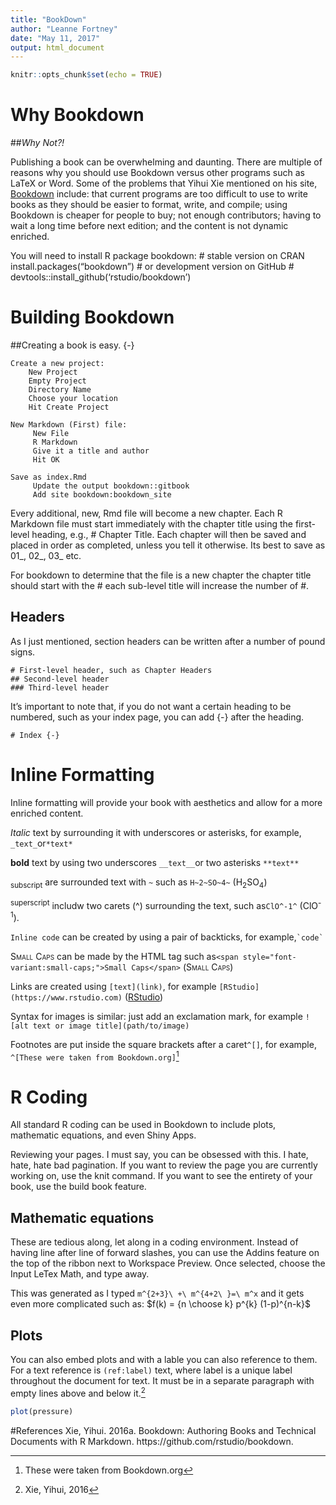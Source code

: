 ```yaml
---
title: "BookDown"
author: "Leanne Fortney"
date: "May 11, 2017"
output: html_document
---
```


```r
knitr::opts_chunk$set(echo = TRUE)
```

# Why Bookdown
##*Why Not?!*

Publishing a book can be overwhelming and daunting. There are multiple of reasons why you should use Bookdown versus other programs such as LaTeX or Word. Some of the problems that Yihui Xie mentioned on his site, [Bookdown](https://bookdown.org/yihui/bookdown) include: that current programs are too difficult to use to write books as they should be easier to format, write, and compile; using Bookdown is cheaper for people to buy; not enough contributors; having to wait a long time before next edition; and the content is not dynamic enriched.

You will need to install R package bookdown:
# stable version on CRAN
install.packages("bookdown")
# or development version on GitHub
# devtools::install_github('rstudio/bookdown')

# Building Bookdown

##Creating a book is easy. {-}

```
Create a new project: 
    New Project 
    Empty Project 
    Directory Name 
    Choose your location 
    Hit Create Project 
    
New Markdown (First) file:
     New File
     R Markdown
     Give it a title and author  
     Hit OK
     
Save as index.Rmd
     Update the output bookdown::gitbook 
     Add site bookdown:bookdown_site
```
  
Every additional, new, Rmd file will become a new chapter. Each R Markdown file must start immediately with the chapter title using the first-level heading, e.g., # Chapter Title. Each chapter will then be saved and placed in order as completed, unless you tell it 
otherwise. Its best to save as 01_, 02_, 03_ etc. 

For bookdown to determine that the file is a new chapter the chapter title should start with the # each sub-level title will increase the number of #.

## Headers

As I just mentioned, section headers can be written after a number of pound signs.

```
# First-level header, such as Chapter Headers
## Second-level header
### Third-level header
```
It's important to note that, if you do not want a certain heading to be numbered, such as your index page, you can add {-} after the heading.
```
# Index {-}
```
# Inline Formatting

Inline formatting will provide your book with aesthetics and allow for a more enriched content. 

*Italic* text by surrounding it with underscores or asterisks, for example, ``_text_``or``*text*``


__bold__ text by using two underscores ``__text__``or two asterisks ``**text**`` 


~subscript~ are surrounded text with ``~`` such as ``H~2~SO~4~`` (H~2~SO~4~)


^superscript^ includw two carets (^) surrounding the text, such as``ClO^-1^`` (ClO^-1^).


`Inline code` can be created by using a pair of backticks, for example,`` `code` ``


<span style="font-variant:small-caps;">Small Caps</span> can be made by the HTML tag such as``<span style="font-variant:small-caps;">Small Caps</span>`` (<span style="font-variant:small-caps;">Small Caps</span>) 


Links are created using ``[text](link)``, for example ``[RStudio](https://www.rstudio.com)`` ([RStudio](https://www.rstudio.com))

Syntax for images is similar: just add an exclamation mark, for example ``![alt text or image title](path/to/image)`` 

Footnotes are put inside the square brackets after a caret`` ^[] ``, for example, ``^[These were taken from Bookdown.org]``^[These were taken from Bookdown.org]

# R Coding

All standard R coding can be used in Bookdown to include plots, mathematic equations, and even Shiny Apps.

Reviewing your pages. I must say, you can be obsessed with this. I hate, hate, hate bad pagination. If you want to review the page you are currently working on, use the knit command. If you want to see the entirety of your book, use the build book feature. 

## Mathematic equations

These are tedious along, let along in a coding environment. Instead of having line after line of forward slashes, you can use the Addins feature on the top of the ribbon next to Workspace Preview. Once selected, choose the Input LeTex Math, and type away.

This was generated as I typed ``m^{2+3}\ +\ m^{4+2\ }=\ m^x``
and it gets even more complicated such as:
$f(k) = {n \choose k} p^{k} (1-p)^{n-k}$

## Plots

You can also embed plots and with a lable you can also reference to them. For a text reference is ``(ref:label)`` text, where label is a unique label throughout the document for text. It must be in a separate paragraph with empty lines above and below it.^[Xie, Yihui, 2016] 

```r
plot(pressure)
```
#References
Xie, Yihui. 2016a. Bookdown: Authoring Books and Technical Documents with R Markdown. https://github.com/rstudio/bookdown.
